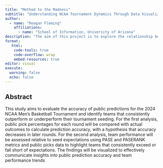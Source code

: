 ```yaml
---
title: "Method to the Madness"
subtitle: "Understanding NCAA Tournament Dynamics Through Data Visualization"
author: 
  - name: "Reagan Fleming"
    affiliations:
      - name: "School of Information, University of Arizona"
description: "The aim of this project is to explore the relationship between public predictions and real outcomes in the NCAA Division 1 Men's Basketball Tournament. I will be leveraging datasets containing team performance metrics and public pick percentages"
format:
   html:
    code-tools: true
    code-overflow: wrap
    embed-resources: true
editor: visual
execute:
  warning: false
  echo: false
---
```


## Abstract

This study aims to evaluate the accuracy of public predictions for the 2024 NCAA Men's Basketball Tournament and identify teams that consistently outperform or underperform their tournament seeding. For the first analysis, public pick percentages for each round will be compared with actual outcomes to calculate prediction accuracy, with a hypothesis that accuracy decreases in later rounds. For the second analysis, team performance will be assessed relative to seed expectations using PASE and PASERANK metrics and public picks data to highlight teams that consistently exceed or fall short of expectations. The findings will be visualized to effectively communicate insights into public prediction accuracy and team performance trends

```r




```

```r

```

```r

```
